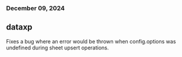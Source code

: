 ### December 09, 2024
## dataxp

Fixes a bug where an error would be thrown when config.options was undefined during sheet upsert operations.